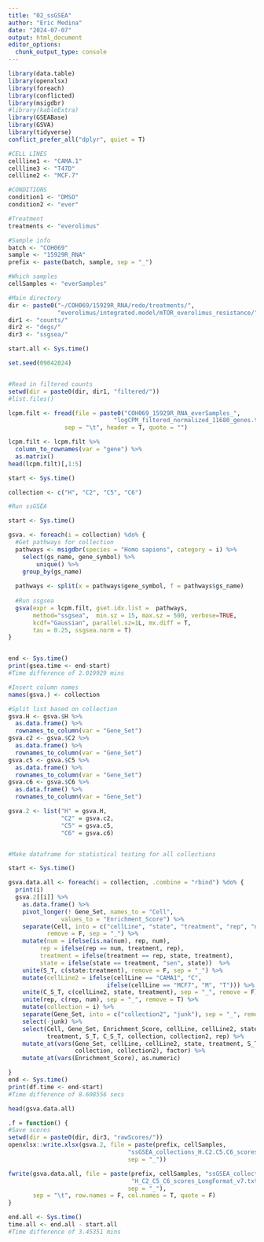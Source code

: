 ```yaml
---
title: "02_ssGSEA"
author: "Eric Medina"
date: "2024-07-07"
output: html_document
editor_options: 
  chunk_output_type: console
---
```


```r
library(data.table)
library(openxlsx)
library(foreach)
library(conflicted)
library(msigdbr)
#library(kableExtra)
library(GSEABase)
library(GSVA)
library(tidyverse)
conflict_prefer_all("dplyr", quiet = T)

#CELL LINES
cellline1 <- "CAMA.1"
cellline3 <- "T47D"
cellline2 <- "MCF.7"

#CONDITIONS
condition1 <- "DMSO"
condition2 <- "ever"

#Treatment
treatments <- "everolimus"

#Sample info
batch <- "COH069"
sample <- "15929R_RNA"
prefix <- paste(batch, sample, sep = "_")

#Which samples
cellSamples <- "everSamples"

#Main directory
dir <- paste0("~/COH069/15929R_RNA/redo/treatments/", 
              "everolimus/integrated.model/mTOR_everolimus_resistance/")
dir1 <- "counts/"
dir2 <- "degs/"
dir3 <- "ssgsea/"
```

```r
start.all <- Sys.time()

set.seed(09042024)


#Read in filtered counts
setwd(dir = paste0(dir, dir1, "filtered/"))
#list.files()

lcpm.filt <- fread(file = paste0("COH069_15929R_RNA_everSamples_",
                              "logCPM_filtered_normalized_11680_genes.txt"),
                sep = "\t", header = T, quote = "")

lcpm.filt <- lcpm.filt %>% 
  column_to_rownames(var = "gene") %>% 
  as.matrix()
head(lcpm.filt)[,1:5]

start <- Sys.time()

collection <- c("H", "C2", "C5", "C6")

#Run ssGSEA

start <- Sys.time()

gsva. <- foreach(i = collection) %do% {
  #Get pathways for collection
  pathways <- msigdbr(species = "Homo sapiens", category = i) %>%
    select(gs_name, gene_symbol) %>% 
        unique() %>%
    group_by(gs_name)
  
  pathways <- split(x = pathways$gene_symbol, f = pathways$gs_name)
  
  #Run ssgsea
  gsva(expr = lcpm.filt, gset.idx.list =  pathways,
       method="ssgsea",  min.sz = 15, max.sz = 500, verbose=TRUE, 
       kcdf="Gaussian", parallel.sz=1L, mx.diff = T,
       tau = 0.25, ssgsea.norm = T)
}


end <- Sys.time()
print(gsea.time <- end-start)
#Time difference of 2.019929 mins

#Insert column names
names(gsva.) <- collection

#Split list based on collection
gsva.H <- gsva.$H %>% 
  as.data.frame() %>%
  rownames_to_column(var = "Gene_Set")
gsva.c2 <- gsva.$C2 %>% 
  as.data.frame() %>%
  rownames_to_column(var = "Gene_Set")
gsva.c5 <- gsva.$C5 %>% 
  as.data.frame() %>%
  rownames_to_column(var = "Gene_Set")
gsva.c6 <- gsva.$C6 %>% 
  as.data.frame() %>%
  rownames_to_column(var = "Gene_Set")

gsva.2 <- list("H" = gsva.H, 
               "C2" = gsva.c2, 
               "C5" = gsva.c5, 
               "C6" = gsva.c6)


#Make dataframe for statistical testing for all collections

start <- Sys.time()

gsva.data.all <- foreach(i = collection, .combine = "rbind") %do% {
  print(i)
  gsva.2[[i]] %>% 
    as.data.frame() %>% 
    pivot_longer(! Gene_Set, names_to = "Cell", 
               values_to = "Enrichment_Score") %>%
    separate(Cell, into = c("cellLine", "state", "treatment", "rep", "num"),
           remove = F, sep = "_") %>% 
    mutate(num = ifelse(is.na(num), rep, num),
         rep = ifelse(rep == num, treatment, rep),
         treatment = ifelse(treatment == rep, state, treatment),
         state = ifelse(state == treatment, "sen", state))  %>%
    unite(S_T, c(state:treatment), remove = F, sep = "_") %>% 
    mutate(cellLine2 = ifelse(cellLine == "CAMA1", "C",
                            ifelse(cellLine == "MCF7", "M", "T"))) %>% 
    unite(C_S_T, c(cellLine2, state, treatment), sep = "_", remove = F)  %>% 
    unite(rep, c(rep, num), sep = "_", remove = T) %>% 
    mutate(collection = i) %>% 
    separate(Gene_Set, into = c("collection2", "junk"), sep = "_", remove = F) %>% 
    select(-junk) %>% 
    select(Cell, Gene_Set, Enrichment_Score, cellLine, cellLine2, state, 
           treatment, S_T, C_S_T, collection, collection2, rep) %>% 
    mutate_at(vars(Gene_Set, cellLine, cellLine2, state, treatment, S_T, C_S_T,
                   collection, collection2), factor) %>% 
    mutate_at(vars(Enrichment_Score), as.numeric)  

}
end <- Sys.time()
print(df.time <- end-start)
#Time difference of 8.608556 secs 

head(gsva.data.all)

.f = function() {
#Save scores
setwd(dir = paste0(dir, dir3, "rawScores/"))
openxlsx::write.xlsx(gsva.2, file = paste(prefix, cellSamples, 
                                  "ssGSEA_collections_H.C2.C5.C6_scores_v7.xlsx",
                                  sep = "_"))

fwrite(gsva.data.all, file = paste(prefix, cellSamples, "ssGSEA_collections", 
                                   "H_C2_C5_C6_scores_LongFormat_v7.txt",
                                  sep = "_"),
       sep = "\t", row.names = F, col.names = T, quote = F)
}

end.all <- Sys.time()
time.all <- end.all - start.all
#Time difference of 3.45351 mins
```

